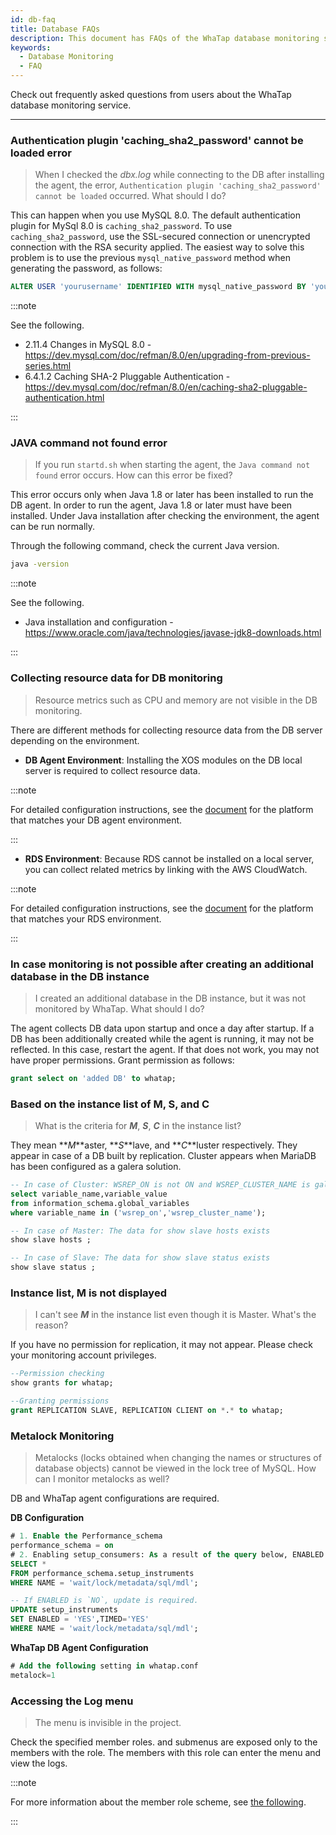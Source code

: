 ```yaml
---
id: db-faq
title: Database FAQs
description: This document has FAQs of the WhaTap database monitoring service.
keywords:
  - Database Monitoring
  - FAQ
---
```


Check out frequently asked questions from users about the WhaTap database monitoring service. 

---

<div className='faqs'>

### Authentication plugin 'caching_sha2_password' cannot be loaded error

> When I checked the _dbx.log_ while connecting to the DB after installing the agent, the error, `Authentication plugin 'caching_sha2_password' cannot be loaded` occurred. What should I do?

This can happen when you use MySQL 8.0. The default authentication plugin for MySql 8.0 is `caching_sha2_password`. To use `caching_sha2_password`, use the SSL-secured connection or unencrypted connection with the RSA security applied. The easiest way to solve this problem is to use the previous `mysql_native_password` method when generating the password, as follows:

```sql
ALTER USER 'yourusername' IDENTIFIED WITH mysql_native_password BY 'youpassword';
```

:::note

See the following.

- 2.11.4 Changes in MySQL 8.0 - https://dev.mysql.com/doc/refman/8.0/en/upgrading-from-previous-series.html
- 6.4.1.2 Caching SHA-2 Pluggable Authentication - https://dev.mysql.com/doc/refman/8.0/en/caching-sha2-pluggable-authentication.html

:::

### JAVA command not found error

> If you run `startd.sh` when starting the agent, the `Java command not found` error occurs. How can this error be fixed?

This error occurs only when Java 1.8 or later has been installed to run the DB agent. In order to run the agent, Java 1.8 or later must have been installed. Under Java installation after checking the environment, the agent can be run normally.

Through the following command, check the current Java version. 

```bash
java -version
```

:::note 

See the following. 

- Java installation and configuration - https://www.oracle.com/java/technologies/javase-jdk8-downloads.html

:::

### Collecting resource data for DB monitoring

> Resource metrics such as CPU and memory are not visible in the DB monitoring.

There are different methods for collecting resource data from the DB server depending on the environment.

- **DB Agent Environment**: Installing the XOS modules on the DB local server is required to collect resource data. 

:::note 

For detailed configuration instructions, see the [document](https://docs.whatap.io/search?whatap%5Bquery%5D=XOS%20%EC%97%90%EC%9D%B4%EC%A0%84%ED%8A%B8%20%EC%84%A4%EC%A0%95) for the platform that matches your DB agent environment.

:::

- **RDS Environment**: Because RDS cannot be installed on a local server, you can collect related metrics by linking with the AWS CloudWatch. 

:::note 

For detailed configuration instructions, see the [document](https://docs.whatap.io/search?whatap%5Bquery%5D=RDS%20CloudWatch) for the platform that matches your RDS environment.

:::

### In case monitoring is not possible after creating an additional database in the DB instance

> I created an additional database in the DB instance, but it was not monitored by WhaTap. What should I do?

The agent collects DB data upon startup and once a day after startup. If a DB has been additionally created while the agent is running, it may not be reflected. In this case, restart the agent. If that does not work, you may not have proper permissions. Grant permission as follows:

```sql
grant select on 'added DB' to whatap;
```

### Based on the instance list of M, S, and C

> What is the criteria for **_M_**, **_S_**, **_C_** in the instance list?

They mean **_M_**aster, **_S_**lave, and **_C_**luster respectively. They appear in case of a DB built by replication. Cluster appears when MariaDB has been configured as a galera solution. 

```sql
-- In case of Cluster: WSREP_ON is not ON and WSREP_CLUSTER_NAME is galera
select variable_name,variable_value 
from information_schema.global_variables 
where variable_name in ('wsrep_on','wsrep_cluster_name');

-- In case of Master: The data for show slave hosts exists
show slave hosts ;

-- In case of Slave: The data for show slave status exists
show slave status ;
```

### Instance list, M is not displayed

> I can't see **_M_** in the instance list even though it is Master. What's the reason?

If you have no permission for replication, it may not appear. Please check your monitoring account privileges. 

```sql
--Permission checking
show grants for whatap;

--Granting permissions
grant REPLICATION SLAVE, REPLICATION CLIENT on *.* to whatap;
```

### Metalock Monitoring

> Metalocks (locks obtained when changing the names or structures of database objects) cannot be viewed in the lock tree of MySQL. How can I monitor metalocks as well?

DB and WhaTap agent configurations are required.

**DB Configuration**

```sql
# 1. Enable the Performance_schema
performance_schema = on
# 2. Enabling setup_consumers: As a result of the query below, ENABLED must be `YES` (default value is `YES` from 8.0)
SELECT *
FROM performance_schema.setup_instruments
WHERE NAME = 'wait/lock/metadata/sql/mdl'; 

-- If ENABLED is `NO`, update is required.
UPDATE setup_instruments 
SET ENABLED = 'YES',TIMED='YES' 
WHERE NAME = 'wait/lock/metadata/sql/mdl';
```

**WhaTap DB Agent Configuration**

```sql
# Add the following setting in whatap.conf
metalock=1
```

### Accessing the Log menu

> The <Cmdname sid="side_log" className="uitext" /> menu is invisible in the project.

Check the specified member roles. <Cmdname sid="side_log" className="uitext" /> and submenus are exposed only to the members with the <Cmdname sid="log_read" className="b600" /> role. The members with this role can enter the menu and view the logs.

:::note

For more information about the member role scheme, see [the following](../project/project-structure#project-auth).

:::

</div>
